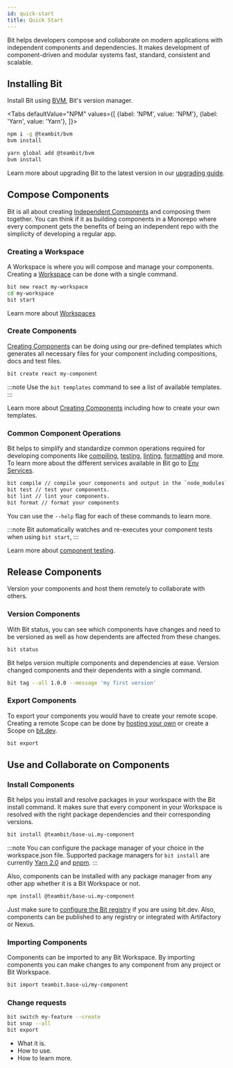 ```yaml
---
id: quick-start
title: Quick Start
---
```



Bit helps developers compose and collaborate on modern applications with independent components and dependencies.
It makes development of component-driven and modular systems fast, standard, consistent and scalable.

## Installing Bit

Install Bit using [BVM](/), Bit's version manager.

<Tabs
defaultValue="NPM"
values={[
{label: 'NPM', value: 'NPM'},
{label: 'Yarn', value: 'Yarn'},
]}>
<TabItem value="NPM">

```bash
npm i -g @teambit/bvm
bvm install
```

  </TabItem>
  <TabItem value="Yarn">

```bash
yarn global add @teambit/bvm
bvm install
```

  </TabItem>
</Tabs>

Learn more about upgrading Bit to the latest version in our [upgrading guide](/guides/upgrading/).

## Compose Components

Bit is all about creating [Independent Components](/components/overview) and composing them together. You can think if it
as building components in a Monorepo where every component gets the benefits of being an independent repo with the simplicity of developing a regular app.

### Creating a Workspace

A Workspace is where you will compose and manage your components. Creating a [Workspace](/workspace/overview) can be done with a single command.

```bash
bit new react my-workspace
cd my-workspace
bit start
```

Learn more about [Workspaces](/)

### Create Components

[Creating Components](/) can be doing using our pre-defined templates which generates all necessary files for your component including compositions, docs and test files.

```bash
bit create react my-component
```

:::note
Use the `bit templates` command to see a list of available templates.
:::

Learn more about [Creating Components](/) including how to create your own templates.

### Common Component Operations

Bit helps to simplify and standardize common operations required for developing components like [compiling](/), [testing](/), [linting](/), [formatting](/) and more.
To learn more about the different services available in Bit go to [Env Services](/envs/core-services).

```bash
bit compile // compile your components and output in the `node_modules` directory.
bit test // test your components.
bit lint // lint your components.
bit format // format your components
```

You can use the `--help` flag for each of these commands to learn more.

:::note
Bit automatically watches and re-executes your component tests when using `bit start`,
:::

Learn more about [component testing](/).

## Release Components

Version your components and host them remotely to collaborate with others.

### Version Components

<!-- debbie decide here -->

With Bit status, you can see which components have changes and need to be versioned as well as how dependents are affected
from these changes.

```bash
bit status
```

Bit helps version multiple components and dependencies at ease. Version changed components and their dependents
with a single command.

```bash
bit tag --all 1.0.0 --message 'my first version'
```

### Export Components

To export your components you would have to create your remote scope. Creating a remote Scope can be done
by [hosting your own](/scope/host) or create a Scope on [bit.dev](#).

```bash
bit export
```

## Use and Collaborate on Components

### Install Components

Bit helps you install and resolve packages in your workspace with the Bit install command. It makes sure that every
component in your Workspace is resolved with the right package dependencies and their corresponding versions.

```bash
bit install @teambit/base-ui.my-component
```

:::note
You can configure the package manager of your choice in the workspace.json file. Supported package managers
for `bit install` are currently [Yarn 2.0](/) and [pnpm](/).
:::

Also, components can be installed with any package manager from any other app whether it is a Bit Workspace or not.

```bash
npm install @teambit/base-ui.my-component
```

Just make sure to [configure the Bit registry](/) if you are using bit.dev.
Also, components can be published to any registry or integrated with Artifactory or Nexus.

### Importing Components

Components can be imported to any Bit Workspace. By importing components you can make changes to any component
from any project or Bit Workspace.

```bash
bit import teambit.base-ui/my-component
```

### Change requests

```bash
bit switch my-feature --create
bit snap --all
bit export
```

- What it is.
- How to use.
- How to learn more.
